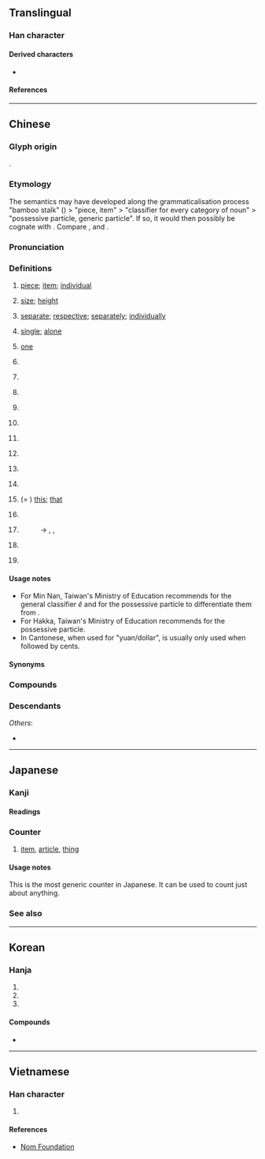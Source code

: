 {{also|个}}
{{character info}}
==Translingual==
{{stroke order|type=animate}}

===Han character===
{{Han char|rn=9|rad=人|as=08|sn=10|four=26200|canj=OWJR|ids=⿰亻固}}

====Derived characters====
* {{l|mul|[[嗰]]([[𠮶]]), [[𬚅]]}}

====References====
{{Han ref|kx=0107.170|dkj=00758|dj=0228.020|hdz=10178.030|uh=500B}}

----

==Chinese==
{{zh-forms|s=个|t2=箇}}

===Glyph origin===
{{Han etym}}
{{Han compound|人|alt1=亻|固|c1=s|c2=p|t1=person|ls=psc}}.

===Etymology===
The semantics may have developed along the grammaticalisation process "bamboo stalk" ({{zh-l|*箇}}) > "piece, item" > "classifier for every category of noun" > "possessive particle, generic particle". If so, it would then possibly be cognate with {{och-l|竿|bamboo, rod}}. Compare {{cog|bo|མཁར་བ}}, {{m|bo|འཁར་བ||walking stick, staff}} and {{cog|th|ก้าน||stem, stalk}}.

===Pronunciation===
{{zh-pron
|m=gè,ge,gě
|m_note=ge - classifier; gě - colloquial, used in {{zh-l|*自個兒}}
|m-s=go4
|dg=гә1
|c=go3
|c-t=goi1
|g=go4
|h=pfs=ke/kai;gd=gê4
|j=ge3
|mb=gŏ̤
|md=gó̤/gá
|md_note=gó̤ - literary; gá - classifier
|mn=kò/ê/qz:gê/pn:lê
|mn_note=kò - literary (including classifier for months); ê/gê - generic classifier; ê - possessive particle (usually written as {{zh-l|*的}})
|mn-t=go6/gai5/gai7
|mn-t_note=go6 - literary; gai5 - classifier, or particle introducing the object of the verb (equivalent to {{zh-l|*把}}); gai7 - possessive particle
|w=5geq,5hheq,4eq,2ku
|w_note=5geq ~ 5hheq ~ 4eq - classifier or particle; 2ku - literary
|x=go4
|ma=y
|mc=y
|oc=y
|cat=n,cl,part,a,adv
}}

===Definitions===
{{zh-hanzi}}

# [[piece]]; [[item]]; [[individual]]
#: {{zh-x|個{gè}人|an individual; personal}}
#: {{zh-x|個{gè}體|individuality}}
# [[size]]; [[height]]
#: {{zh-x|個{gè}子{zi}|height; stature}}
#: {{zh-x|個{gè}兒{r}|size}}
# [[separate]]; [[respective]]; [[separately]]; [[individually]]
#: {{zh-x|個{gè}別|individual; separate; some; a couple of}}
# [[single]]; [[alone]]
# {{lb|zh|dialectal Hakka|dialectal Min|dialectal Wu}} [[one]]
# {{n-g|The generic classifier for people or for things lacking specific classifiers.}}
#: {{zh-x|一 個{gè} 人|one person}}
#: {{zh-x|每 個{gè} 人|every person; everyone}}
#: {{zh-x|我 有 一 個{gè} 問題。|I have a question.}}
#: {{zh-x|兩{nn̄g} 個 人|two people|TW}}
#: {{zh-x|住 響 你 屋企 個 陳 先生 係 邊度 人 嚟 㗎？|Where is that Mr. Chan who lives at your house from?|C-GZ}}
# {{zh-classifier|[[hour]]s and [[month]]s}}
#: {{zh-x|一 個{gè} 鐘頭|one hour}}
#: {{zh-x|九 個{gè} 月|nine months}}
#: {{zh-x|三 個{kò} 月|three months|TW}}
# {{n-g|Alternative classifier, for nouns having specific classifiers. Often colloquial and regional. Usage varies greatly between different topolects.}}
#: {{zh-x|一 個{gè} 學校|one school}}
#: {{zh-x|一 個 井|a well|C-GZ}}
#: {{zh-x|一 個 房{fong4-2}|a room|C-GZ}}
# {{lb|zh|Cantonese|Hakka|Teochew|Puxian Min|Wenzhou|_|Wu}} {{zh-classifier|[[money]]|t=[[yuan]], [[dollar]]; [[buck]]}}
#: {{zh-x|三 個 九 毫 九|three '''dollars''' and ninety-nine cents|C}}
#: {{zh-x|八 個 六|eight '''dollars''' and sixty cents|C}}
#: {{zh-x|個 半 十 隻 檸檬{mung4-1}|ten lemons for a '''dollar''' and a half|C}}
#: {{zh-x|三 個 銀|three '''dollars'''|H}}
#: {{zh-x|兩 斤 五 個|two catties for five '''dollars'''|MN-T|tr=no6 geng1 ngou6 '''gai5'''}}
#: {{zh-x|個 銀 三 粒|three for a '''buck'''|MN-T|tr='''gai5''' ngeng5 san1 liab8}}
# {{lb|zh|Cantonese|slang}} {{zh-classifier|[[money]]|t=ten thousand yuan, dollars, etc.}}
#: {{zh-x|佢 爭 人 十 個。|He owes them a hundred grand.|C}}
# {{lb|zh|Mandarin|colloquial}} {{n-g|Particle, placed between a verb and numbers, showing that the following numbers are approximate, not accurate.}}
#: {{zh-x|他 一下 跑 個{gè} 兩 三 公里 都 不在話下。|Running two or three kilometers in one go is a piece of cake for him.}}
#: {{zh-x|他們 倆 就 差{chà} 個{gè} 一 兩 歲。|The age difference between them is only about one or two years.}}
# {{lb|zh|Mandarin|Cantonese|colloquial}} {{n-g|Particle, placed between a verb and its object or complement, adding a sense of ease, swiftness and one-offness to the action.}}
#: {{zh-x|吃 個{gè} 飯，洗 個 澡，休息{xi} 休息{xi}|have a meal, take a shower and have some rest}}
#: {{zh-x|我們 昨天 見 了 個{gè} 面，聊 了 聊 近況。|We met yesterday, and chatted about how we've been recently.}}
# {{lb|zh|Mandarin|colloquial}} {{n-g|Particle used after {{zh-l|些}}.}}
#: {{zh-x|那些 個{gè} 年 的 事 現在 回憶 起來 還是 記憶猶新。|It feels like yesterday when I reminisce about those stories in the past.}}
# {{lb|zh|dialectal Mandarin}} {{n-g|Particle used in some time-related words.}}
#: {{zh-x|今兒{r}個|(''dialectal'') today}}
# {{lb|zh|literary|or|Wu|Xiang|Gan|dialectal Cantonese|dialectal|_|Min}} (= {{zh-l|*搿}}) [[this]]; [[that]]
#: {{zh-x|'''個''' 個 人|this person|SH}}
#: {{zh-x|個 隻 鴨子 勿 太 酥|This duck hasn't been cooked long enough for it to become tender.|SH}}
# {{lb|zh|Cantonese|Wu}} {{n-g|Word-initial particle, serving as the definite article.}}
#: {{zh-x|個 人 今朝 為啥 勿 來|Why hasn't that guy come today?|SH}}
# {{lb|zh|dialectal Cantonese|Hakka|Wu|Teochew|Hainanese}} {{n-g|Possessive particle. Equivalent to Mandarin {{zh-l|的|tr=de}}.}}
#: → {{zh-l|嘅|tr=ge3}} {{qualifier|Cantonese}}, {{zh-l|格|tr=kaq}} {{qualifier|Wu}}, {{zh-l|的|tr=ê}} {{qualifier|Hokkien}}
#: {{zh-x|我 個 小囡|my child|SH}}
#: {{zh-x|客家 個 精神|the Hakka spirit|H}}
# {{lb|zh|dialectal}} {{n-g|Sentence-final declarative, affirmative, or prohibitive particle. Equivalent to Mandarin {{zh-l|的|tr=de}}, {{zh-l|了}}.}}
#: {{zh-x|標語 勿 是 我 寫 個。|I didn't write that slogan.|SH}}
# {{lb|zh|often|dialectal}} {{n-g|Emphatic particle between a pronoun and a noun, usually to highlight some negative quality of the person.}}
#: {{zh-x|你 個{gè} 笨蛋！|You idiot!}}
#: {{zh-x|佢 個 人 好 懶。|He/she is such a sluggard.|C}}

====Usage notes====
* For Min Nan, Taiwan's Ministry of Education recommends {{zh-l|*个}} for the general classifier ''ê'' and {{zh-l|*的}} for the possessive particle to differentiate them from {{zh-l|*個|kò}}.
* For Hakka, Taiwan's Ministry of Education recommends {{zh-l|个}} for the possessive particle.
* In Cantonese, when used for "yuan/dollar", {{lang|zh|個}} is usually only used when followed by cents.

====Synonyms====
{{zh-dial|個}}
{{zh-dial|的}}
{{zh-dial|元}}

===Compounds===
{{zh-der/fast|個別/个别:gèbié|個個/个个:gègè|個兒/个儿:gèr|個人/个人:gèrén|個體/个体:gètǐ|個性/个性:gèxìng|個子/个子:gèzi|個個稱羨/个个称羡|噶個點兒/噶个点儿|大個子/大个子|個人主義/个人主义:gèrénzhǔyì|半個/半个:bàn ge|今兒個/今儿个:jīnrgè|個人衛生/个人卫生:gèrén wèishēng|一個/一个:yīgè|個中道理/个中道理|個樣/个样|單個兒/单个儿|個別差異/个别差异|前兒個/前儿个:qiánrge|個中三昧/个中三昧|個中/个中:gèzhōng|個人所得/个人所得|些個/些个:xiēge|個體戶/个体户:gètǐhù|一個勁兒/一个劲儿:yīgejìnr|個人首頁/个人首页|幾兒個/几儿个|個案/个案:gè'àn|不是個兒/不是个儿|做的個/做的个|一個樣兒/一个样儿|則個/则个|一個子兒/一个子儿|七個八個/七个八个|個裡/个里|個別輔導/个别辅导|幫個場子/帮个场子|帶個好/带个好|大個/大个|寧個/宁个|又弱一個/又弱一个|個位/个位|個把/个把|好個/好个|幾個/几个:jǐgè|大個兒/大个儿|個數/个数:gèshù|個案分析/个案分析|個展/个展:gèzhǎn|各個擊破/各个击破:gègèjīpò|個人電腦/个人电脑:gèrén diànnǎo|四個堅持/四个坚持|各個/各个:gègè|半個人/半个人|個人撥接/个人拨接|個案研究/个案研究:gè'àn yánjiū|個事/个事|個中滋味/个中滋味|個人資料/个人资料|夜兒個/夜儿个:yèrge|傍個影兒/傍个影儿|個頭/个头:gètóu|個性難改/个性难改|個人秀/个人秀|個人外交/个人外交|個中人/个中人|個人本位/个人本位|有個屁用/有个屁用|沒個開交/没个开交|比個高下/比个高下|沒個見識/没个见识|打個照會/打个照会|打個前失/打个前失|滅不個/灭不个|打個沉兒/打个沉儿|矬個兒/矬个儿|比個高低/比个高低|打個照面/打个照面|沒個出豁/没个出豁|獨自個/独自个|打個問號/打个问号|成個兒/成个儿:chénggèr|某個/某个:mǒugè|打一個吞/打一个吞|打個千兒/打个千儿|矮個兒/矮个儿:ǎigèr|真個/真个:zhēngè|看個究竟/看个究竟|有個說兒/有个说儿|撲個滿懷/扑个满怀|挨個兒/挨个儿:āigèr|發個兒/发个儿|猛個勁/猛个劲|矮個/矮个:ǎigè|有個好歹/有个好歹|打個花/打个花|矮個子/矮个子:ǎigèzi|滿好個/满好个|沒個是處/没个是处|有個數兒/有个数儿|撲個空/扑个空|整個/整个:zhěnggè|探個究竟/探个究竟|這個擋口/这个挡口|行個方便/行个方便|這個那個/这个那个|討個分曉/讨个分晓|這個/这个:zhège|那個/那个:nàge|高個兒/高个儿|隔裡個裡/隔里个里|高個子/高个子|若個/若个|第一個/第一个:dì-yī gè|覷個意順/觑个意顺|郎個/郎个|賣個破綻/卖个破绽|這個當兒/这个当儿|賠個不是/赔个不是|見個情/见个情|麥個子/麦个子|自個兒/自个儿:zìgěr|兩個聲/两个声:liǎng gè shēng|揀啊揀，揀著一個賣龍眼/揀啊揀，揀著一个賣龍眼/拣啊拣，拣着一个卖龙眼:kéng--ah kéng, kéng-tio̍h chi̍t ê bē lêng-géng;Hokkien}}

===Descendants===
{{CJKV||こ|개|cá}}
''Others'':
* {{desc|bor=1|vi|cái}}

{{zh-cat|Beginning}}

----

==Japanese==

===Kanji===
{{ja-kanji|grade=5|rs=人08}}

====Readings====
{{ja-readings
|goon=か
|kanon=か
|toon=こ
}}

===Counter===
{{ja-pos|counter|こ}}

# [[item]], [[article]], [[thing]]
#: {{ja-usex|あの 枝 に 桜ん坊 が 十%二%'''個''' だけ あります。|あの えだ に さくらんぼ が じゅう%に%-'''こ''' だけ あります。|There are only twelve cherries on that branch.}}

====Usage notes====
This is the most generic counter in Japanese. It can be used to count just about anything.

===See also===
{{ja-number-counter:個}}

----

==Korean==

===Hanja===
{{ko-hanja|낱|개}}

# {{hanja form of|개|a [[piece]]}}
# {{hanja form of|개|a [[unit]]}}
# {{hanja form of|개|an [[item]]}}

====Compounds====
* {{ko-l|개인|[[individual]]|個人}}

----

==Vietnamese==

===Han character===
{{vi-readings|reading=[[cá]], [[cái]]|rs=人08}}

# {{n-g|generic classifier}}

====References====
* [http://nomfoundation.org/common/nom_details.php?codepoint=500b Nom Foundation]